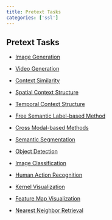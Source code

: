 ```yaml
---
title: Pretext Tasks
categories: ['ssl']
---
```



## Pretext Tasks
- [Image Generation](Image Generation.qmd)

- [Video Generation](Video Generation.qmd)

- [Context Similarity](Context Similarity.qmd)
- [Spatial Context Structure](Spatial Context Structure.qmd)

- [Temporal Context Structure](Temporal Context Structure.qmd)

- [Free Semantic Label-based Method](Free Semantic Label-based Method.qmd)

- [Cross Modal-based Methods](Cross Modal-based Methods.qmd)

- [Semantic Segmentation](Semantic Segmentation.qmd)

- [Object Detection](Object Detection.qmd)

- [Image Classification](Image Classification.qmd)

- [Human Action Recognition](Human Action Recognition.qmd) 

- [Kernel Visualization](Kernel Visualization.qmd)

- [Feature Map Visualization](Feature Map Visualization.qmd)

- [Nearest Neighbor Retrieval](Nearest Neighbor Retrieval.qmd)



